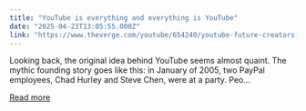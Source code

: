 ```yaml
---
title: "YouTube is everything and everything is YouTube"
date: "2025-04-23T13:05:55.000Z"
link: "https://www.theverge.com/youtube/654240/youtube-future-creators-ai-music-content"
---
```


Looking back, the original idea behind YouTube seems almost quaint. The mythic founding story goes like this: in January of 2005, two PayPal employees, Chad Hurley and Steve Chen, were at a party. Peo...

[Read more](https://www.theverge.com/youtube/654240/youtube-future-creators-ai-music-content)
